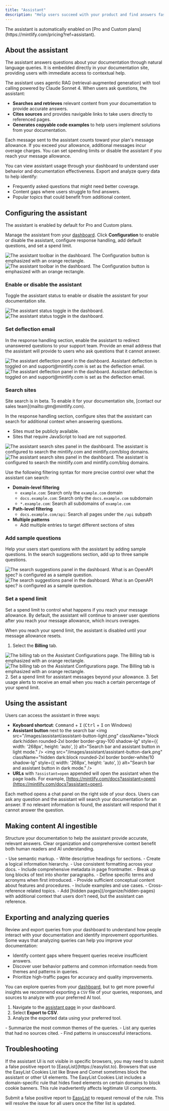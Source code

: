 ```yaml
---
title: "Assistant"
description: "Help users succeed with your product and find answers faster"
---
```


<Info>
  The assistant is automatically enabled on [Pro and Custom plans](https://mintlify.com/pricing?ref=assistant).
</Info>

## About the assistant

The assistant answers questions about your documentation through natural language queries. It is embedded directly in your documentation site, providing users with immediate access to contextual help.

The assistant uses agentic RAG (retrieval-augmented generation) with tool calling powered by Claude Sonnet 4. When users ask questions, the assistant:

* **Searches and retrieves** relevant content from your documentation to provide accurate answers.
* **Cites sources** and provides navigable links to take users directly to referenced pages.
* **Generates copyable code examples** to help users implement solutions from your documentation.

Each message sent to the assistant counts toward your plan's message allowance. If you exceed your allowance, additional messages incur overage charges. You can set spending limits or disable the assistant if you reach your message allowance.

You can view assistant usage through your dashboard to understand user behavior and documentation effectiveness. Export and analyze query data to help identify:

* Frequently asked questions that might need better coverage.
* Content gaps where users struggle to find answers.
* Popular topics that could benefit from additional content.

## Configuring the assistant

The assistant is enabled by default for Pro and Custom plans.

Manage the assistant from your [dashboard](https://dashboard.mintlify.com/products/assistant/settings). Click **Configuration** to enable or disable the assistant, configure response handling, add default questions, and set a spend limit.

<Frame>
  <img src="/images/assistant/configuration-light.png" alt="The assistant toolbar in the dashboard. The Configuration button is emphasized with an orange rectangle." className="block dark:hidden" />
  <img src="/images/assistant/configuration-dark.png" alt="The assistant toolbar in the dashboard. The Configuration button is emphasized with an orange rectangle." className="hidden dark:block" />
</Frame>

### Enable or disable the assistant

Toggle the assistant status to enable or disable the assistant for your documentation site.

<Frame>
  <img src="/images/assistant/status-light.png" alt="The assistant status toggle in the dashboard." className="block dark:hidden" />
  <img src="/images/assistant/status-dark.png" alt="The assistant status toggle in the dashboard." className="hidden dark:block" />
</Frame>

### Set deflection email

In the response handling section, enable the assistant to redirect unanswered questions to your support team. Provide an email address that the assistant will provide to users who ask questions that it cannot answer.

<Frame>
  <img src="/images/assistant/deflection-light.png" alt="The assistant deflection panel in the dashboard. Assistant deflection is toggled on and support@mintlify.com is set as the deflection email." className="block dark:hidden" />
  <img src="/images/assistant/deflection-dark.png" alt="The assistant deflection panel in the dashboard. Assistant deflection is toggled on and support@mintlify.com is set as the deflection email." className="hidden dark:block" />
</Frame>

### Search sites

<Note>
  Site search is in beta. To enable it for your documentation site, [contact our sales team](mailto:gtm@mintlify.com). 
</Note>

In the response handling section, configure sites that the assistant can search for additional context when answering questions.

- Sites must be publicly available.
- Sites that require JavaScript to load are not supported.

<Frame>
  <img src="/images/assistant/search-sites-light.png" alt="The assistant search sites panel in the dashboard. The assistant is configured to search the mintlify.com and mintlify.com/blog domains." className="block dark:hidden" />
  <img src="/images/assistant/search-sites-dark.png" alt="The assistant search sites panel in the dashboard. The assistant is configured to search the mintlify.com and mintlify.com/blog domains." className="hidden dark:block" />
</Frame>

Use the following filtering syntax for more precise control over what the assistant can search:

- **Domain-level filtering**
  - `example.com`: Search only the `example.com` domain
  - `docs.example.com`: Search only the `docs.example.com` subdomain
  - `*.example.com`: Search all subdomains of `example.com`
- **Path-level filtering**
  - `docs.example.com/api`: Search all pages under the `/api` subpath
- **Multiple patterns**
  - Add multiple entries to target different sections of sites

### Add sample questions

Help your users start questions with the assistant by adding sample questions. In the search suggestions section, add up to three sample questions.

<Frame>
  <img src="/images/assistant/search-suggestions-light.png" alt="The search suggestions panel in the dashboard. What is an OpenAPI spec? is configured as a sample question." className="block dark:hidden" />
  <img src="/images/assistant/search-suggestions-dark.png" alt="The search suggestions panel in the dashboard. What is an OpenAPI spec? is configured as a sample question." className="hidden dark:block" />
</Frame>

### Set a spend limit

Set a spend limit to control what happens if you reach your message allowance. By default, the assistant will continue to answer user questions after you reach your message allowance, which incurs overages.

When you reach your spend limit, the assistant is disabled until your message allowance resets.

1. Select the **Billing** tab.
  <Frame>
    <img src="/images/assistant/billing-light.png" alt="The billing tab on the Assistant Configurations page. The Billing tab is emphasized with an orange rectangle." className="block dark:hidden" />
    <img src="/images/assistant/billing-dark.png" alt="The billing tab on the Assistant Configurations page. The Billing tab is emphasized with an orange rectangle." className="hidden dark:block" />
  </Frame>
2. Set a spend limit for assistant messages beyond your allowance.
3. Set usage alerts to receive an email when you reach a certain percentage of your spend limit.

## Using the assistant

Users can access the assistant in three ways:

- **Keyboard shortcut**: <kbd>Command</kbd> + <kbd>I</kbd> (<kbd>Ctrl</kbd> + <kbd>I</kbd> on Windows)
- **Assistant button** next to the search bar
  <img
    src="/images/assistant/assistant-button-light.png"
    className="block dark:hidden rounded-2xl border border-gray-100 shadow-lg"
    style={{
      width: '268px',
      height: 'auto',
    }}
    alt="Search bar and assistant button in light mode."
  />
  <img
    src="/images/assistant/assistant-button-dark.png"
    className="hidden dark:block rounded-2xl border border-white/10 shadow-lg"
    style={{
      width: '268px',
      height: 'auto',
    }}
    alt="Search bar and assistant button in dark mode."
  />
- **URLs** with `?assistant=open` appended will open the assistant when the page loads. For example, [https://mintlify.com/docs?assistant=open](https://mintlify.com/docs?assistant=open).

Each method opens a chat panel on the right side of your docs. Users can ask any question and the assistant will search your documentation for an answer. If no relevant information is found, the assistant will respond that it cannot answer the question.

## Making content AI ingestible

Structure your documentation to help the assistant provide accurate, relevant answers. Clear organization and comprehensive context benefit both human readers and AI understanding.

<Card title="Structure and organization">
  - Use semantic markup.
  - Write descriptive headings for sections.
  - Create a logical information hierarchy.
  - Use consistent formatting across your docs.
  - Include comprehensive metadata in page frontmatter.
  - Break up long blocks of text into shorter paragraphs.
</Card>

<Card title="Context">
  - Define specific terms and acronyms when first introduced.
  - Provide sufficient conceptual content about features and procedures.
  - Include examples and use cases.
  - Cross-reference related topics.
  - Add [hidden pages](/organize/hidden-pages) with additional context that users don't need, but the assistant can reference.
</Card>

## Exporting and analyzing queries

Review and export queries from your dashboard to understand how people interact with your documentation and identify improvement opportunities. Some ways that analyzing queries can help you improve your documentation:

- Identify content gaps where frequent queries receive insufficient answers.
- Discover user behavior patterns and common information needs from themes and patterns in queries.
- Prioritize high-traffic pages for accuracy and quality improvements.

You can explore queries from your [dashboard](https://dashboard.mintlify.com/products/assistant), but to get more powerful insights we recommend exporting a `CSV` file of your queries, responses, and sources to analyze with your preferred AI tool.

1. Navigate to the [assistant page](https://dashboard.mintlify.com/products/assistant) in your dashboard.
2. Select **Export to CSV**.
3. Analyze the exported data using your preferred tool.

<Card title="Sample analysis prompts">
  - Summarize the most common themes of the queries.
  - List any queries that had no sources cited.
  - Find patterns in unsuccessful interactions.
</Card>

## Troubleshooting

<Accordion title="Assistant chat bar not visible">
  If the assistant UI is not visible in specific browsers, you may need to submit a false positive report to [EasyList](https://easylist.to). Browsers that use the EasyList Cookies List like Brave and Comet sometimes block the assistant or other UI elements. The EasyList Cookies List includes a domain-specific rule that hides fixed elements on certain domains to block cookie banners. This rule inadvertently affects legitimate UI components.

  Submit a false positive report to [EasyList](https://github.com/easylist/easylist) to request removal of the rule. This will resolve the issue for all users once the filter list is updated.

</Accordion>
